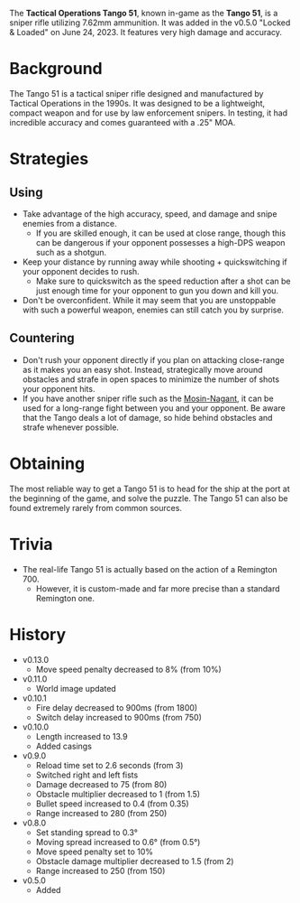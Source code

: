 The **Tactical Operations Tango 51**, known in-game as the **Tango 51**, is a sniper rifle utilizing 7.62mm ammunition. It was added in the v0.5.0 "Locked & Loaded" on June 24, 2023. It features very high damage and accuracy.

# Background
The Tango 51 is a tactical sniper rifle designed and manufactured by Tactical Operations in the 1990s. It was designed to be a lightweight, compact weapon and for use by law enforcement snipers. In testing, it had incredible accuracy and comes guaranteed with a .25" MOA.

# Strategies
## Using
- Take advantage of the high accuracy, speed, and damage and snipe enemies from a distance. 
  - If you are skilled enough, it can be used at close range, though this can be dangerous if your opponent possesses a high-DPS weapon such as a shotgun.
- Keep your distance by running away while shooting + quickswitching if your opponent decides to rush. 
  - Make sure to quickswitch as the speed reduction after a shot can be just enough time for your opponent to gun you down and kill you.
- Don't be overconfident. While it may seem that you are unstoppable with such a powerful weapon, enemies can still catch you by surprise.

## Countering
- Don't rush your opponent directly if you plan on attacking close-range as it makes you an easy shot. Instead, strategically move around obstacles and strafe in open spaces to minimize the number of shots your opponent hits.
- If you have another sniper rifle such as the [Mosin-Nagant](/weapons/guns/mosin), it can be used for a long-range fight between you and your opponent. Be aware that the Tango deals a lot of damage, so hide behind obstacles and strafe whenever possible.

# Obtaining
The most reliable way to get a Tango 51 is to head for the ship at the port at the beginning of the game, and solve the puzzle. The Tango 51 can also be found extremely rarely from common sources.

# Trivia
- The real-life Tango 51 is actually based on the action of a Remington 700.
  - However, it is custom-made and far more precise than a standard Remington one.

# History
- v0.13.0
  - Move speed penalty decreased to 8% (from 10%)
- v0.11.0
  - World image updated
- v0.10.1
  - Fire delay decreased to 900ms (from 1800)
  - Switch delay increased to 900ms (from 750)
- v0.10.0
  - Length increased to 13.9
  - Added casings
- v0.9.0
  - Reload time set to 2.6 seconds (from 3)
  - Switched right and left fists
  - Damage decreased to 75 (from 80)
  - Obstacle multiplier decreased to 1 (from 1.5)
  - Bullet speed increased to 0.4 (from 0.35)
  - Range increased to 280 (from 250)
- v0.8.0
  - Set standing spread to 0.3°
  - Moving spread increased to 0.6° (from 0.5°)
  - Move speed penalty set to 10%
  - Obstacle damage multiplier decreased to 1.5 (from 2)
  - Range increased to 250 (from 150)
- v0.5.0
  - Added